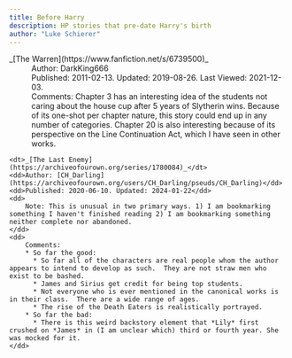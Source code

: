 ```yaml
---
title: Before Harry
description: HP stories that pre-date Harry's birth
author: "Luke Schierer"
---
```


<dl>
    <dt>_[The Warren](https://www.fanfiction.net/s/6739500)_</dt>
    <dd>Author: DarkKing666</dd>
    <dd>Published: 2011-02-13. Updated: 2019-08-26. Last Viewed: 2021-12-03.</dd>
    <dd>Comments: Chapter 3 has an interesting idea of the students not caring
        about the house cup after 5 years of Slytherin wins.  Because of its
        one-shot per chapter nature, this story could end up in any number of
        categories.  Chapter 20 is also interesting because of its perspective on
        the Line Continuation Act, which I have seen in other works.</dd>
    
    <dt>_[The Last Enemy](https://archiveofourown.org/series/1780084)_</dt>
    <dd>Author: [CH_Darling](https://archiveofourown.org/users/CH_Darling/pseuds/CH_Darling)</dd>
    <dd>Published: 2020-06-10. Updated: 2024-01-22</dd>
    <dd>
        Note: This is unusual in two primary ways. 1) I am bookmarking something I haven't finished reading 2) I am bookmarking something neither complete nor abandoned.
    </dd>
    <dd>
        Comments: 
        * So far the good:
          * So far all of the characters are real people whom the author appears to intend to develop as such.  They are not straw men who exist to be bashed.
          * James and Sirius get credit for being top students.
          * Not everyone who is ever mentioned in the canonical works is in their class.  There are a wide range of ages. 
          * The rise of the Death Eaters is realistically portrayed. 
        * So far the bad:
          * There is this weird backstory element that *Lily* first crushed on *James* in (I am unclear which) third or fourth year. She was mocked for it. 
    </dd>
</dl>

